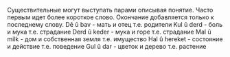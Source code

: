 Существительные могут выступать парами описывая понятие.
Часто первым идет более короткое слово.
Окончание добавляется только к последнему слову.
Dê û bav - мать и отец т.е. родители
Kul û derd - боль и мука т.е. страдание
Derd û keder - мука и горе т.е. страдание
Mal û milk - дом и собственная земля т.е. имущество
Hal û hereket - состояние и действие т.е. поведение
Gul û dar - цветок и дерево т.е. растение
